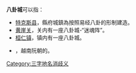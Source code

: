 '''八卦城'''可以指：
* [[特克斯县|特克斯县]]，縣府城鎮為按照易经八卦的形制建造。
* [[黄崖关|黄崖关]]，关内有一座八卦城-“迷魂阵”。
* [[桓仁镇|桓仁镇]]，镇内有一座八卦城。
* {{Tsl|vi|Thành Gia Định|4=嘉定城}}，越南阮朝的{{Tsl|vi|Thành Bát Quái|4=八卦城}}。

{{Disambiguation}}
[[Category:三字地名消歧义|Category:三字地名消歧义]]